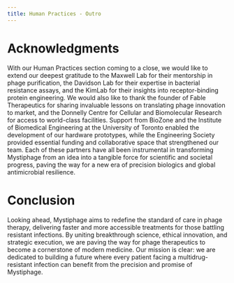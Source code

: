 ```yaml
---
title: Human Practices - Outro
---
```



# Acknowledgments

With our Human Practices section coming to a close, we would like to extend our deepest gratitude to the Maxwell Lab for their mentorship in phage purification, the Davidson Lab for their expertise in bacterial resistance assays, and the KimLab for their insights into receptor-binding protein engineering. We would also like to thank the founder of Fable Therapeutics for sharing invaluable lessons on translating phage innovation to market, and the Donnelly Centre for Cellular and Biomolecular Research for access to world-class facilities. Support from BioZone and the Institute of Biomedical Engineering at the University of Toronto enabled the development of our hardware prototypes, while the Engineering Society provided essential funding and collaborative space that strengthened our team. Each of these partners have all been instrumental in transforming Mystiphage from an idea into a tangible force for scientific and societal progress, paving the way for a new era of precision biologics and global antimicrobial resilience.

# Conclusion

Looking ahead, Mystiphage aims to redefine the standard of care in phage therapy, delivering faster and more accessible treatments for those battling resistant infections. By uniting breakthrough science, ethical innovation, and strategic execution, we are paving the way for phage therapeutics to become a cornerstone of modern medicine. Our mission is clear: we are dedicated to building a future where every patient facing a multidrug-resistant infection can benefit from the precision and promise of Mystiphage.



